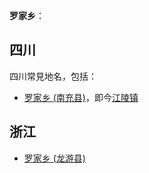 '''罗家乡'''：

==四川==

四川常見地名，包括：

*[[罗家乡_(南充县)|罗家乡 (南充县)]]，即今[[江陵镇_(南充市)|江陵镇]]
==浙江==

*[[罗家乡_(龙游县)|罗家乡 (龙游县)]]


{{disambig}}
